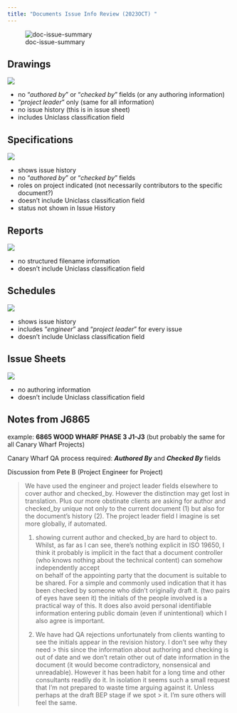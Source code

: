 ```yaml
---
title: "Documents Issue Info Review (2023OCT) "
---
```


![doc-issue-summary](../images/doc-issue-summary.png){fig-alt="a summary of what document issue information is being shown on which information type"}

## Drawings

![ ](../images/drawings.png)

- no "_authored by_" or "_checked by_" fields (or any authoring information)
- "_project leader_" only (same for all information)
- no issue history (this is in issue sheet)
- includes Uniclass classification field

## Specifications

![ ](../images/spec.png)

- shows issue history
- no "_authored by_" or "_checked by_" fields
- roles on project indicated (not necessarily contributors to the specific document?)
- doesn't include Uniclass classification field
- status not shown in Issue History

## Reports

![ ](../images/reports.png)

- no structured filename information
- doesn't include Uniclass classification field

## Schedules

![ ](../images/schedule.png)

- shows issue history
- includes "_engineer_" and "_project leader_" for every issue
- doesn't include Uniclass classification field

## Issue Sheets

![ ](../images/issuesheet.png)

- no authoring information
- doesn't include Uniclass classification field

## Notes from J6865

example: __6865 WOOD WHARF PHASE 3 J1-J3__ (but probably the same for all Canary Wharf Projects)

Canary Wharf QA process required: ___Authored By___ and ___Checked By___ fields

Discussion from Pete B (Project Engineer for Project)

> We have used the engineer and project leader fields elsewhere to cover author and checked_by. However the distinction may get lost in 
> translation. Plus our more obstinate clients are asking for author and checked_by unique not only to the current document (1) but also for the
> document's history (2). The project leader field I imagine is set more globally, if automated.
>
> (1) showing current author and checked_by are hard to object to. Whilst, as far as I can see, there's nothing explicit in ISO 19650, I think it
> probably is implicit in the fact that a document controller (who knows nothing about the technical content) can somehow independently accept  
> on behalf of the appointing party that the document is suitable to be shared. For a simple and commonly used indication that it has been
> checked by someone who didn't originally draft it. (two pairs of eyes have seen it) the initials of the people involved is a practical way of
> this. It does also avoid personal identifiable information entering public domain (even if unintentional) which I also agree is important.
>
> (2) We have had QA rejections unfortunately from clients wanting to see the initials appear in the revision history. I don't see why they need > this since the information about authoring and checking is out of date and we don't retain other out of date information in the document (it
> would become contradictory, nonsensical and unreadable). However it has been habit for a long time and other consultants readily do it.  In
> isolation it seems such a small request that I'm not prepared to waste time arguing against it. Unless perhaps at the draft BEP stage if we spot > it. I'm sure others will feel the same.
